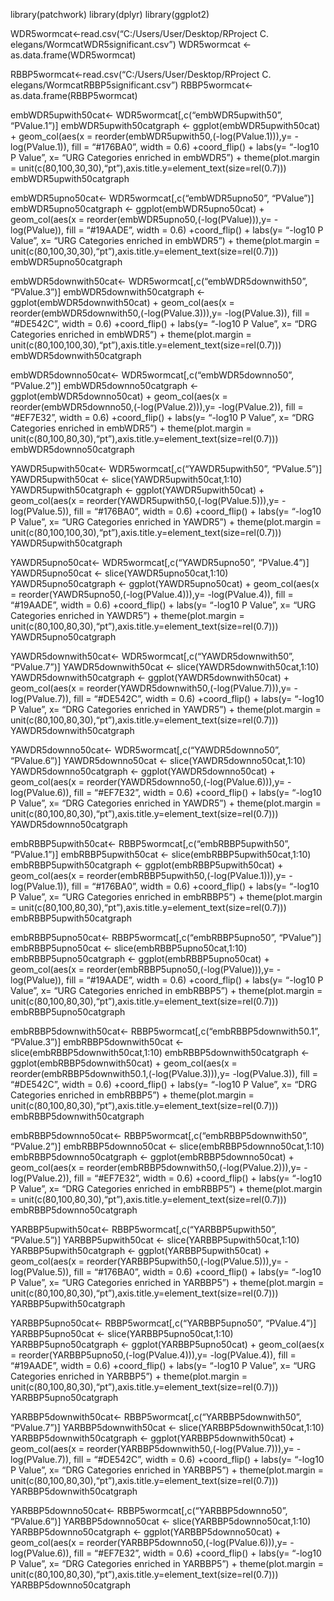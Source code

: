 library(patchwork)
library(dplyr)
library(ggplot2)




WDR5wormcat<-read.csv("C:/Users/User/Desktop/RProject C. elegans/WormcatWDR5significant.csv")
WDR5wormcat <- as.data.frame(WDR5wormcat)

RBBP5wormcat<-read.csv("C:/Users/User/Desktop/RProject C. elegans/WormcatRBBP5significant.csv")
RBBP5wormcat<-as.data.frame(RBBP5wormcat)




embWDR5upwith50cat<- WDR5wormcat[,c("embWDR5upwith50", "PValue.1")]
embWDR5upwith50catgraph <- ggplot(embWDR5upwith50cat) + geom_col(aes(x = reorder(embWDR5upwith50,(-log(PValue.1))),y= -log(PValue.1)), fill = "#176BA0", width = 0.6) +coord_flip() + labs(y= "-log10 P Value", x= "URG Categories enriched in embWDR5") + theme(plot.margin = unit(c(80,100,30,30),"pt"),axis.title.y=element_text(size=rel(0.7)))                                                             
embWDR5upwith50catgraph

embWDR5upno50cat<- WDR5wormcat[,c("embWDR5upno50", "PValue")]
embWDR5upno50catgraph <- ggplot(embWDR5upno50cat) + geom_col(aes(x = reorder(embWDR5upno50,(-log(PValue))),y= -log(PValue)), fill = "#19AADE", width = 0.6) +coord_flip() + labs(y= "-log10 P Value", x= "URG Categories enriched in embWDR5") + theme(plot.margin = unit(c(80,100,30,30),"pt"),axis.title.y=element_text(size=rel(0.7)))                                                                                          
embWDR5upno50catgraph



embWDR5downwith50cat<- WDR5wormcat[,c("embWDR5downwith50", "PValue.3")]
embWDR5downwith50catgraph <- ggplot(embWDR5downwith50cat) + geom_col(aes(x = reorder(embWDR5downwith50,(-log(PValue.3))),y= -log(PValue.3)), fill = "#DE542C", width = 0.6) +coord_flip() + labs(y= "-log10 P Value", x= "DRG Categories enriched in embWDR5") + theme(plot.margin = unit(c(80,100,100,30),"pt"),axis.title.y=element_text(size=rel(0.7)))                                                                                           
embWDR5downwith50catgraph


embWDR5downno50cat<- WDR5wormcat[,c("embWDR5downno50", "PValue.2")]
embWDR5downno50catgraph <- ggplot(embWDR5downno50cat) + geom_col(aes(x = reorder(embWDR5downno50,(-log(PValue.2))),y= -log(PValue.2)), fill = "#EF7E32", width = 0.6) +coord_flip() + labs(y= "-log10 P Value", x= "DRG Categories enriched in embWDR5")  + theme(plot.margin = unit(c(80,100,80,30),"pt"),axis.title.y=element_text(size=rel(0.7)))                                                                                          
embWDR5downno50catgraph


YAWDR5upwith50cat<- WDR5wormcat[,c("YAWDR5upwith50", "PValue.5")]
YAWDR5upwith50cat <- slice(YAWDR5upwith50cat,1:10)
YAWDR5upwith50catgraph <- ggplot(YAWDR5upwith50cat) + geom_col(aes(x = reorder(YAWDR5upwith50,(-log(PValue.5))),y= -log(PValue.5)), fill = "#176BA0", width = 0.6) +coord_flip() + labs(y= "-log10 P Value", x= "URG Categories enriched in YAWDR5") + theme(plot.margin = unit(c(80,100,100,30),"pt"),axis.title.y=element_text(size=rel(0.7)))                                                                                      
YAWDR5upwith50catgraph

YAWDR5upno50cat<- WDR5wormcat[,c("YAWDR5upno50", "PValue.4")]
YAWDR5upno50cat <- slice(YAWDR5upno50cat,1:10)
YAWDR5upno50catgraph <- ggplot(YAWDR5upno50cat) + geom_col(aes(x = reorder(YAWDR5upno50,(-log(PValue.4))),y= -log(PValue.4)), fill = "#19AADE", width = 0.6) +coord_flip() + labs(y= "-log10 P Value", x= "URG Categories enriched in YAWDR5") + theme(plot.margin = unit(c(80,100,80,30),"pt"),axis.title.y=element_text(size=rel(0.7)))                                                                                          
YAWDR5upno50catgraph



YAWDR5downwith50cat<- WDR5wormcat[,c("YAWDR5downwith50", "PValue.7")]
YAWDR5downwith50cat <- slice(YAWDR5downwith50cat,1:10)
YAWDR5downwith50catgraph <- ggplot(YAWDR5downwith50cat) + geom_col(aes(x = reorder(YAWDR5downwith50,(-log(PValue.7))),y= -log(PValue.7)), fill = "#DE542C", width = 0.6) +coord_flip() + labs(y= "-log10 P Value", x= "DRG Categories enriched in YAWDR5") + theme(plot.margin = unit(c(80,100,80,30),"pt"),axis.title.y=element_text(size=rel(0.7)))                                                                                           
YAWDR5downwith50catgraph

YAWDR5downno50cat<- WDR5wormcat[,c("YAWDR5downno50", "PValue.6")]
YAWDR5downno50cat <- slice(YAWDR5downno50cat,1:10)
YAWDR5downno50catgraph <- ggplot(YAWDR5downno50cat) + geom_col(aes(x = reorder(YAWDR5downno50,(-log(PValue.6))),y= -log(PValue.6)), fill = "#EF7E32", width = 0.6) +coord_flip() + labs(y= "-log10 P Value", x= "DRG Categories enriched in YAWDR5")  + theme(plot.margin = unit(c(80,100,80,30),"pt"),axis.title.y=element_text(size=rel(0.7)))                                                                                           
YAWDR5downno50catgraph


embRBBP5upwith50cat<- RBBP5wormcat[,c("embRBBP5upwith50", "PValue.1")]
embRBBP5upwith50cat <- slice(embRBBP5upwith50cat,1:10)
embRBBP5upwith50catgraph <- ggplot(embRBBP5upwith50cat) + geom_col(aes(x = reorder(embRBBP5upwith50,(-log(PValue.1))),y= -log(PValue.1)), fill = "#176BA0", width = 0.6) +coord_flip() + labs(y= "-log10 P Value", x= "URG Categories enriched in embRBBP5") + theme(plot.margin = unit(c(80,100,80,30),"pt"),axis.title.y=element_text(size=rel(0.7)))                                                                                      
embRBBP5upwith50catgraph

embRBBP5upno50cat<- RBBP5wormcat[,c("embRBBP5upno50", "PValue")]
embRBBP5upno50cat <- slice(embRBBP5upno50cat,1:10)
embRBBP5upno50catgraph <- ggplot(embRBBP5upno50cat) + geom_col(aes(x = reorder(embRBBP5upno50,(-log(PValue))),y= -log(PValue)), fill = "#19AADE", width = 0.6) +coord_flip() + labs(y= "-log10 P Value", x= "URG Categories enriched in embRBBP5") + theme(plot.margin = unit(c(80,100,80,30),"pt"),axis.title.y=element_text(size=rel(0.7)))                                                                                          
embRBBP5upno50catgraph


embRBBP5downwith50cat<- RBBP5wormcat[,c("embRBBP5downwith50.1", "PValue.3")]
embRBBP5downwith50cat <- slice(embRBBP5downwith50cat,1:10)
embRBBP5downwith50catgraph <- ggplot(embRBBP5downwith50cat) + geom_col(aes(x = reorder(embRBBP5downwith50.1,(-log(PValue.3))),y= -log(PValue.3)), fill = "#DE542C", width = 0.6) +coord_flip() + labs(y= "-log10 P Value", x= "DRG Categories enriched in embRBBP5") + theme(plot.margin = unit(c(80,100,80,30),"pt"),axis.title.y=element_text(size=rel(0.7)))                                                                                            
embRBBP5downwith50catgraph

embRBBP5downno50cat<- RBBP5wormcat[,c("embRBBP5downwith50", "PValue.2")]
embRBBP5downno50cat <- slice(embRBBP5downno50cat,1:10)
embRBBP5downno50catgraph <- ggplot(embRBBP5downno50cat) + geom_col(aes(x = reorder(embRBBP5downwith50,(-log(PValue.2))),y= -log(PValue.2)), fill = "#EF7E32", width = 0.6) +coord_flip() + labs(y= "-log10 P Value", x= "DRG Categories enriched in embRBBP5")  + theme(plot.margin = unit(c(80,100,80,30),"pt"),axis.title.y=element_text(size=rel(0.7)))                                                                                           
embRBBP5downno50catgraph


YARBBP5upwith50cat<- RBBP5wormcat[,c("YARBBP5upwith50", "PValue.5")]
YARBBP5upwith50cat <- slice(YARBBP5upwith50cat,1:10)
YARBBP5upwith50catgraph <- ggplot(YARBBP5upwith50cat) + geom_col(aes(x = reorder(YARBBP5upwith50,(-log(PValue.5))),y= -log(PValue.5)), fill = "#176BA0", width = 0.6) +coord_flip() + labs(y= "-log10 P Value", x= "URG Categories enriched in YARBBP5") + theme(plot.margin = unit(c(80,100,80,30),"pt"),axis.title.y=element_text(size=rel(0.7)))                                                                                      
YARBBP5upwith50catgraph

YARBBP5upno50cat<- RBBP5wormcat[,c("YARBBP5upno50", "PValue.4")]
YARBBP5upno50cat <- slice(YARBBP5upno50cat,1:10)
YARBBP5upno50catgraph <- ggplot(YARBBP5upno50cat) + geom_col(aes(x = reorder(YARBBP5upno50,(-log(PValue.4))),y= -log(PValue.4)), fill = "#19AADE", width = 0.6) +coord_flip() + labs(y= "-log10 P Value", x= "URG Categories enriched in YARBBP5") + theme(plot.margin = unit(c(80,100,80,30),"pt"),axis.title.y=element_text(size=rel(0.7)))                                                                                          
YARBBP5upno50catgraph



YARBBP5downwith50cat<- RBBP5wormcat[,c("YARBBP5downwith50", "PValue.7")]
YARBBP5downwith50cat <- slice(YARBBP5downwith50cat,1:10)
YARBBP5downwith50catgraph <- ggplot(YARBBP5downwith50cat) + geom_col(aes(x = reorder(YARBBP5downwith50,(-log(PValue.7))),y= -log(PValue.7)), fill = "#DE542C", width = 0.6) +coord_flip() + labs(y= "-log10 P Value", x= "DRG Categories enriched in YARBBP5") + theme(plot.margin = unit(c(80,100,80,30),"pt"),axis.title.y=element_text(size=rel(0.7)))                                                                                            
YARBBP5downwith50catgraph

YARBBP5downno50cat<- RBBP5wormcat[,c("YARBBP5downno50", "PValue.6")]
YARBBP5downno50cat <- slice(YARBBP5downno50cat,1:10)
YARBBP5downno50catgraph <- ggplot(YARBBP5downno50cat) + geom_col(aes(x = reorder(YARBBP5downno50,(-log(PValue.6))),y= -log(PValue.6)), fill = "#EF7E32", width = 0.6) +coord_flip() + labs(y= "-log10 P Value", x= "DRG Categories enriched in YARBBP5")  + theme(plot.margin = unit(c(80,100,80,30),"pt"),axis.title.y=element_text(size=rel(0.7)))                                                                                           
YARBBP5downno50catgraph